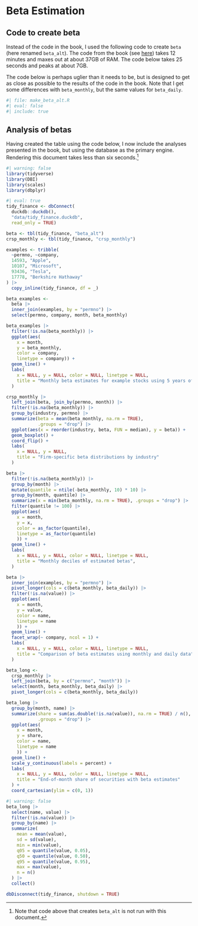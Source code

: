 # Beta Estimation 

## Code to create beta

Instead of the code in the book, I used the following code to create `beta` (here renamed `beta_alt`).
The code from the book (see [here](https://gist.github.com/iangow/0e35eeee6e5a65190ee7e748bcc27c25)) takes 12 minutes and maxes out at about 37GB of RAM. 
The code below takes 25 seconds and peaks at about 7GB.

The code below is perhaps uglier than it needs to be, but is designed to get as close as possible to the results of the code in the book.
Note that I get some differences with `beta_monthly`, but the same values for `beta_daily`.

```r
#| file: make_beta_alt.R
#| eval: false
#| include: true
```

## Analysis of betas

Having created the table using the code below, I now include the analyses presented in the book, but using the database as the primary engine.
Rendering this document takes less than six seconds.^[Note that code above that creates `beta_alt` is not run with this document.]

```r
#| warning: false
library(tidyverse)
library(DBI)
library(scales)
library(dbplyr)
```


```r
#| eval: true
tidy_finance <- dbConnect(
  duckdb::duckdb(),
  "data/tidy_finance.duckdb",
  read_only = TRUE)
```

```r
beta <- tbl(tidy_finance, "beta_alt")
crsp_monthly <- tbl(tidy_finance, "crsp_monthly")
```

```r
examples <- tribble(
  ~permno, ~company,
  14593, "Apple",
  10107, "Microsoft",
  93436, "Tesla",
  17778, "Berkshire Hathaway"
) |>
  copy_inline(tidy_finance, df = _)
```

```r
beta_examples <- 
  beta |>
  inner_join(examples, by = "permno") |>
  select(permno, company, month, beta_monthly) 

beta_examples |>
  filter(!is.na(beta_monthly)) |>
  ggplot(aes(
    x = month, 
    y = beta_monthly, 
    color = company,
    linetype = company)) +
  geom_line() +
  labs(
    x = NULL, y = NULL, color = NULL, linetype = NULL,
    title = "Monthly beta estimates for example stocks using 5 years of data"
  )
```

```r
crsp_monthly |>
  left_join(beta, join_by(permno, month)) |>
  filter(!is.na(beta_monthly)) |>
  group_by(industry, permno) |>
  summarize(beta = mean(beta_monthly, na.rm = TRUE), 
            .groups = "drop") |>
  ggplot(aes(x = reorder(industry, beta, FUN = median), y = beta)) +
  geom_boxplot() +
  coord_flip() +
  labs(
    x = NULL, y = NULL,
    title = "Firm-specific beta distributions by industry"
  )
```
```r
beta |>
  filter(!is.na(beta_monthly)) |>
  group_by(month) |>
  mutate(quantile = ntile(-beta_monthly, 10) * 10) |>
  group_by(month, quantile) |>
  summarize(x = min(beta_monthly, na.rm = TRUE), .groups = "drop") |>
  filter(quantile != 100) |>
  ggplot(aes(
    x = month, 
    y = x, 
    color = as_factor(quantile),
    linetype = as_factor(quantile)
    )) +
  geom_line() +
  labs(
    x = NULL, y = NULL, color = NULL, linetype = NULL,
    title = "Monthly deciles of estimated betas",
  )
```

```r
beta |>
  inner_join(examples, by = "permno") |>
  pivot_longer(cols = c(beta_monthly, beta_daily)) |>
  filter(!is.na(value)) |>
  ggplot(aes(
    x = month, 
    y = value, 
    color = name, 
    linetype = name
    )) +
  geom_line() +
  facet_wrap(~ company, ncol = 1) +
  labs(
    x = NULL, y = NULL, color = NULL, linetype = NULL, 
    title = "Comparison of beta estimates using monthly and daily data"
  )
```

```r
beta_long <- 
  crsp_monthly |>
  left_join(beta, by = c("permno", "month")) |>
  select(month, beta_monthly, beta_daily) |>
  pivot_longer(cols = c(beta_monthly, beta_daily))

beta_long |>
  group_by(month, name) |>
  summarize(share = sum(as.double(!is.na(value)), na.rm = TRUE) / n(),
            .groups = "drop") |>
  ggplot(aes(
    x = month, 
    y = share, 
    color = name,
    linetype = name
    )) +
  geom_line() +
  scale_y_continuous(labels = percent) +
  labs(
    x = NULL, y = NULL, color = NULL, linetype = NULL,
    title = "End-of-month share of securities with beta estimates"
  ) +
  coord_cartesian(ylim = c(0, 1))
```

```r
#| warning: false
beta_long |>
  select(name, value) |>
  filter(!is.na(value)) |>
  group_by(name) |>
  summarize(
    mean = mean(value),
    sd = sd(value),
    min = min(value),
    q05 = quantile(value, 0.05),
    q50 = quantile(value, 0.50),
    q95 = quantile(value, 0.95),
    max = max(value),
    n = n()
  ) |>
  collect()
```

```r
dbDisconnect(tidy_finance, shutdown = TRUE)
```